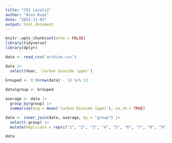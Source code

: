 ```yaml
---
title: "CO2 Levels2"
author: "Alex Kuai"
date: "2022-11-03"
output: html_document
---
```


```r
knitr::opts_chunk$set(echo = FALSE)
library(tidyverse)
library(dplyr)
```

```r
data <- read_csv('archive.csv')
```

```r


data |> 
  select(Year, `Carbon Dioxide (ppm)`)
         
Grouped <- 0:(nrow(data) - 1) %/% 12

data$group <- Grouped

average <- data |> 
  group_by(group) |> 
  summarize(avg = mean(`Carbon Dioxide (ppm)`), na.rm = TRUE)

data <- inner_join(data, average, by = "group") |> 
  select(-group) |> 
  mutate(Replicate = rep(c("1", "2", "3", "4", "5", "6", "7", "8", "9", "10", "11", "12"), nrow(data) / 12))

data
```



